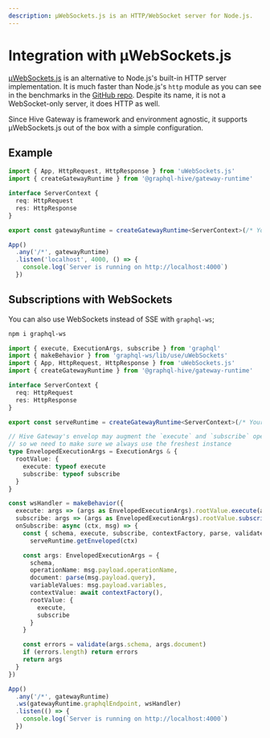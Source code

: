 ```yaml
---
description: µWebSockets.js is an HTTP/WebSocket server for Node.js.
---
```


# Integration with µWebSockets.js

[µWebSockets.js](https://github.com/uNetworking/uWebSockets.js) is an alternative to Node.js's
built-in HTTP server implementation. It is much faster than Node.js's `http` module as you can see
in the benchmarks in the
[GitHub repo](https://github.com/uNetworking/uWebSockets/tree/master/benchmarks#benchmark-driven-development).
Despite its name, it is not a WebSocket-only server, it does HTTP as well.

Since Hive Gateway is framework and environment agnostic, it supports µWebSockets.js out of the box
with a simple configuration.

## Example

```ts filename="index.ts"
import { App, HttpRequest, HttpResponse } from 'uWebSockets.js'
import { createGatewayRuntime } from '@graphql-hive/gateway-runtime'

interface ServerContext {
  req: HttpRequest
  res: HttpResponse
}

export const gatewayRuntime = createGatewayRuntime<ServerContext>(/* Your configuration */)

App()
  .any('/*', gatewayRuntime)
  .listen('localhost', 4000, () => {
    console.log(`Server is running on http://localhost:4000`)
  })
```

## Subscriptions with WebSockets

You can also use WebSockets instead of SSE with `graphql-ws`;

```sh npm2yarn
npm i graphql-ws
```

```ts filename="index.ts"
import { execute, ExecutionArgs, subscribe } from 'graphql'
import { makeBehavior } from 'graphql-ws/lib/use/uWebSockets'
import { App, HttpRequest, HttpResponse } from 'uWebSockets.js'
import { createGatewayRuntime } from '@graphql-hive/gateway-runtime'

interface ServerContext {
  req: HttpRequest
  res: HttpResponse
}

export const serveRuntime = createGatewayRuntime<ServerContext>(/* Your configuration */)

// Hive Gateway's envelop may augment the `execute` and `subscribe` operations
// so we need to make sure we always use the freshest instance
type EnvelopedExecutionArgs = ExecutionArgs & {
  rootValue: {
    execute: typeof execute
    subscribe: typeof subscribe
  }
}

const wsHandler = makeBehavior({
  execute: args => (args as EnvelopedExecutionArgs).rootValue.execute(args),
  subscribe: args => (args as EnvelopedExecutionArgs).rootValue.subscribe(args),
  onSubscribe: async (ctx, msg) => {
    const { schema, execute, subscribe, contextFactory, parse, validate } =
      serveRuntime.getEnveloped(ctx)

    const args: EnvelopedExecutionArgs = {
      schema,
      operationName: msg.payload.operationName,
      document: parse(msg.payload.query),
      variableValues: msg.payload.variables,
      contextValue: await contextFactory(),
      rootValue: {
        execute,
        subscribe
      }
    }

    const errors = validate(args.schema, args.document)
    if (errors.length) return errors
    return args
  }
})

App()
  .any('/*', gatewayRuntime)
  .ws(gatewayRuntime.graphqlEndpoint, wsHandler)
  .listen(() => {
    console.log(`Server is running on http://localhost:4000`)
  })
```
